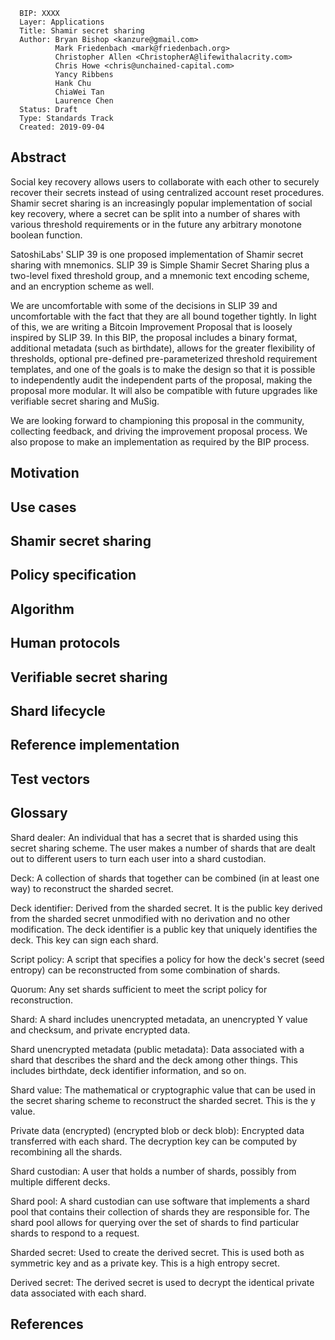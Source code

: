 <pre>
  BIP: XXXX
  Layer: Applications
  Title: Shamir secret sharing
  Author: Bryan Bishop <kanzure@gmail.com>
          Mark Friedenbach <mark@friedenbach.org>
          Christopher Allen <ChristopherA@lifewithalacrity.com>
          Chris Howe <chris@unchained-capital.com>
          Yancy Ribbens
          Hank Chu
          ChiaWei Tan
          Laurence Chen
  Status: Draft
  Type: Standards Track
  Created: 2019-09-04
</pre>

==Abstract==

Social key recovery allows users to collaborate with each other to securely recover their secrets instead of using centralized account reset procedures. Shamir secret sharing is an increasingly popular implementation of social key recovery, where a secret can be split into a number of shares with various threshold requirements or in the future any arbitrary monotone boolean function.

SatoshiLabs' SLIP 39 is one proposed implementation of Shamir secret sharing with mnemonics. SLIP 39 is Simple Shamir Secret Sharing plus a two-level fixed threshold group, and a mnemonic text encoding scheme, and an encryption scheme as well.

We are uncomfortable with some of the decisions in SLIP 39 and uncomfortable with the fact that they are all bound together tightly. In light of this, we are writing a Bitcoin Improvement Proposal that is loosely inspired by SLIP 39. In this BIP, the proposal includes a binary format, additional metadata (such as birthdate), allows for the greater flexibility of thresholds, optional pre-defined pre-parameterized threshold requirement templates, and one of the goals is to make the design so that it is possible to independently audit the independent parts of the proposal, making the proposal more modular. It will also be compatible with future upgrades like verifiable secret sharing and MuSig.

We are looking forward to championing this proposal in the community, collecting feedback, and driving the improvement proposal process. We also propose to make an implementation as required by the BIP process.

==Motivation==

==Use cases==

==Shamir secret sharing==

==Policy specification==

==Algorithm==

==Human protocols==

==Verifiable secret sharing==

==Shard lifecycle==

==Reference implementation==

==Test vectors==

==Glossary==

Shard dealer: An individual that has a secret that is sharded using this secret sharing scheme. The user makes a number of shards that are dealt out to different users to turn each user into a shard custodian.

Deck: A collection of shards that together can be combined (in at least one way) to reconstruct the sharded secret.

Deck identifier: Derived from the sharded secret. It is the public key derived from the sharded secret unmodified with no derivation and no other modification. The deck identifier is a public key that uniquely identifies the deck. This key can sign each shard.

Script policy: A script that specifies a policy for how the deck's secret (seed entropy) can be reconstructed from some combination of shards.

Quorum: Any set shards sufficient to meet the script policy for reconstruction.

Shard: A shard includes unencrypted metadata, an unencrypted Y value and checksum, and private encrypted data.

Shard unencrypted metadata (public metadata): Data associated with a shard that describes the shard and the deck among other things. This includes birthdate, deck identifier information, and so on.

Shard value: The mathematical or cryptographic value that can be used in the secret sharing scheme to reconstruct the sharded secret. This is the y value.

Private data (encrypted) (encrypted blob or deck blob): Encrypted data transferred with each shard. The decryption key can be computed by recombining all the shards.

Shard custodian: A user that holds a number of shards, possibly from multiple different decks.

Shard pool: A shard custodian can use software that implements a shard pool that contains their collection of shards they are responsible for. The shard pool allows for querying over the set of shards to find particular shards to respond to a request.

Sharded secret: Used to create the derived secret. This is used both as symmetric key and as a private key. This is a high entropy secret.

Derived secret: The derived secret is used to decrypt the identical private data associated with each shard.

==References==
